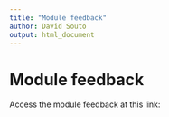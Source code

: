```yaml
---
title: "Module feedback"
author: David Souto
output: html_document
---
```



# Module feedback

Access the module feedback at this link:
 


